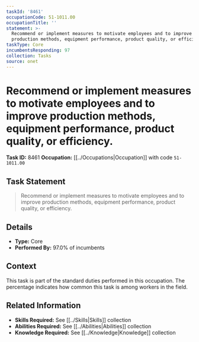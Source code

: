 ```yaml
---
taskId: '8461'
occupationCode: 51-1011.00
occupationTitle: ''
statement: >-
  Recommend or implement measures to motivate employees and to improve
  production methods, equipment performance, product quality, or efficiency.
taskType: Core
incumbentsResponding: 97
collection: Tasks
source: onet
---
```

# Recommend or implement measures to motivate employees and to improve production methods, equipment performance, product quality, or efficiency.

**Task ID:** 8461
**Occupation:** [[../Occupations|Occupation]] with code `51-1011.00`

## Task Statement

> Recommend or implement measures to motivate employees and to improve production methods, equipment performance, product quality, or efficiency.

## Details

- **Type:** Core
- **Performed By:** 97.0% of incumbents

## Context

This task is part of the standard duties performed in this occupation. The percentage indicates how common this task is among workers in the field.

## Related Information

- **Skills Required:** See [[../Skills|Skills]] collection
- **Abilities Required:** See [[../Abilities|Abilities]] collection
- **Knowledge Required:** See [[../Knowledge|Knowledge]] collection
